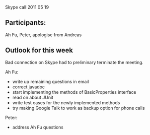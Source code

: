 Skype call 2011 05 19 

==Participants:==

Ah Fu, Peter, apologise from Andreas 

== Outlook for this week ==

Bad connection on Skype had to preliminary terminate the meeting. 

Ah Fu: 
* write up remaining questions in email 
* correct javadoc 
* start implementing the methods of BasicProperties interface
* read on about JUnit 
* write test cases for the newly implemented methods
* try making Google Talk to work as backup option for phone calls

Peter: 
* address Ah Fu questions